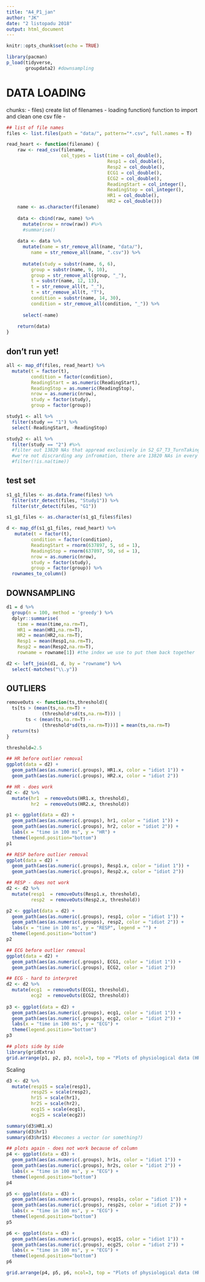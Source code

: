 ```yaml
---
title: "A4_P1_jan"
author: "JK"
date: "2 listopadu 2018"
output: html_document
---
```


```r
knitr::opts_chunk$set(echo = TRUE)

library(pacman)
p_load(tidyverse,
       groupdata2) #downsampling
```

# DATA LOADING
chunks:
- files) create list of filenames
- loading function) function to import and clean one csv file
- 
```r
## list of file names
files <- list.files(path = "data/", pattern="*.csv", full.names = T)
```

```r
read_heart <- function(filename) {
    raw <- read_csv(filename,
                    col_types = list(time = col_double(),
                                     Resp1 = col_double(),
                                     Resp2 = col_double(),
                                     ECG1 = col_double(),
                                     ECG2 = col_double(),
                                     ReadingStart = col_integer(),
                                     ReadingStop = col_integer(),
                                     HR1 = col_double(),
                                     HR2 = col_double()))
    name <- as.character(filename)
    
    data <- cbind(raw, name) %>%
      mutate(nrow = nrow(raw)) #%>%
      #summarise()
    
    data <- data %>%
      mutate(name = str_remove_all(name, "data/"),
         name = str_remove_all(name, ".csv")) %>%
      
      mutate(study = substr(name, 6, 6),
         group = substr(name, 9, 10),
         group = str_remove_all(group, "_"),
         t = substr(name, 12, 13),
         t = str_remove_all(t, "_"),
         t = str_remove_all(t, "T"),
         condition = substr(name, 14, 30),
         condition = str_remove_all(condition, "_")) %>%
      
      select(-name)
    
    return(data)
}

```

## don't run yet!
```r
all <- map_df(files, read_heart) %>%
  mutate(t = factor(t),
         condition = factor(condition),
         ReadingStart = as.numeric(ReadingStart),
         ReadingStop = as.numeric(ReadingStop),
         nrow = as.numeric(nrow),
         study = factor(study),
         group = factor(group))

study1 <- all %>%
  filter(study == "1") %>%
  select(-ReadingStart, -ReadingStop)

study2 <- all %>%
  filter(study == "2") #%>%
  #filter out 13820 NAs that appread exclusively in S2_G7_T3_TurnTaking
  #we're not discrarding any infromation, there are 13820 NAs in every column
  #filter(!is.na(time)) 
```


## test set

```r
s1_g1_files <- as.data.frame(files) %>%
  filter(str_detect(files, "Study1")) %>%
  filter(str_detect(files, "G1"))

s1_g1_files <- as.character(s1_g1_files$files)

d <- map_df(s1_g1_files, read_heart) %>%
   mutate(t = factor(t),
         condition = factor(condition),
         ReadingStart = rnorm(637897, 5, sd = 1), 
         ReadingStop = rnorm(637897, 50, sd = 1),
         nrow = as.numeric(nrow),
         study = factor(study),
         group = factor(group)) %>%
  rownames_to_column()
```



## DOWNSAMPLING

```r
d1 = d %>%
  group(n = 100, method = 'greedy') %>%
  dplyr::summarise(
    time = mean(time,na.rm=T),
    HR1 = mean(HR1,na.rm=T),
    HR2 = mean(HR2,na.rm=T),
    Resp1 = mean(Resp1,na.rm=T),
    Resp2 = mean(Resp2,na.rm=T),
    rowname = rowname[1]) #the index we use to put them back together 

d2 <- left_join(d1, d, by = "rowname") %>%
  select(-matches("\\.y"))
```


## OUTLIERS

```r
removeOuts <- function(ts,threshold){
  ts[ts > (mean(ts,na.rm=T) +
             (threshold*sd(ts,na.rm=T))) | 
       ts < (mean(ts,na.rm=T) -
             (threshold*sd(ts,na.rm=T)))] = mean(ts,na.rm=T)
  return(ts)
}

threshold=2.5
```

```r
## HR before outlier removal
ggplot(data = d2) +
  geom_path(aes(as.numeric(.groups), HR1.x, color = "idiot 1")) +
  geom_path(aes(as.numeric(.groups), HR2.x, color = "idiot 2"))

## HR - does work
d2 <- d2 %>%
  mutate(hr1  = removeOuts(HR1.x, threshold),
         hr2  = removeOuts(HR2.x, threshold)) 

p1 <- ggplot(data = d2) +
  geom_path(aes(as.numeric(.groups), hr1, color = "idiot 1")) +
  geom_path(aes(as.numeric(.groups), hr2, color = "idiot 2")) +
  labs(x = "time in 100 ms", y = "HR") +
  theme(legend.position="bottom")
p1

## RESP before outlier removal
ggplot(data = d2) +
  geom_path(aes(as.numeric(.groups), Resp1.x, color = "idiot 1")) +
  geom_path(aes(as.numeric(.groups), Resp2.x, color = "idiot 2"))

## RESP - does not work 
d2 <- d2 %>%
  mutate(resp1  = removeOuts(Resp1.x, threshold),
         resp2  = removeOuts(Resp2.x, threshold)) 

p2 <- ggplot(data = d2) +
  geom_path(aes(as.numeric(.groups), resp1, color = "idiot 1")) +
  geom_path(aes(as.numeric(.groups), resp2, color = "idiot 2")) +
  labs(x = "time in 100 ms", y = "RESP", legend = "") +
  theme(legend.position="bottom")
p2

## ECG before outlier removal 
ggplot(data = d2) +
  geom_path(aes(as.numeric(.groups), ECG1, color = "idiot 1")) +
  geom_path(aes(as.numeric(.groups), ECG2, color = "idiot 2"))

## ECG - hard to interpret 
d2 <- d2 %>%
  mutate(ecg1  = removeOuts(ECG1, threshold),
         ecg2  = removeOuts(ECG2, threshold)) 
  
p3 <- ggplot(data = d2) +
  geom_path(aes(as.numeric(.groups), ecg1, color = "idiot 1")) +
  geom_path(aes(as.numeric(.groups), ecg2, color = "idiot 2")) +
  labs(x = "time in 100 ms", y = "ECG") +
  theme(legend.position="bottom")
p3

## plots side by side 
library(gridExtra)
grid.arrange(p1, p2, p3, ncol=3, top = "Plots of physiological data (HR, RESP, ECG) with downsampling, outlier removal & scaling")
```

Scaling

```r
d3 <- d2 %>%
  mutate(resp1S = scale(resp1),
         resp2S = scale(resp2),
         hr1S = scale(hr1),
         hr2S = scale(hr2),
         ecg1S = scale(ecg1),
         ecg2S = scale(ecg2))

summary(d3$HR1.x)
summary(d3$hr1)
summary(d3$hr1S) #becomes a vector (or something?)

## plots again - does not work because of column 
p4 <- ggplot(data = d3) +
  geom_path(aes(as.numeric(.groups), hr1s, color = "idiot 1")) +
  geom_path(aes(as.numeric(.groups), hr2s, color = "idiot 2")) +
  labs(x = "time in 100 ms", y = "ECG") +
  theme(legend.position="bottom")
p4

p5 <- ggplot(data = d3) +
  geom_path(aes(as.numeric(.groups), resp1s, color = "idiot 1")) +
  geom_path(aes(as.numeric(.groups), resp2s, color = "idiot 2")) +
  labs(x = "time in 100 ms", y = "ECG") +
  theme(legend.position="bottom")
p5

p6 <- ggplot(data = d3) +
  geom_path(aes(as.numeric(.groups), ecg1S, color = "idiot 1")) +
  geom_path(aes(as.numeric(.groups), ecg2S, color = "idiot 2")) +
  labs(x = "time in 100 ms", y = "ECG") +
  theme(legend.position="bottom")
p6

grid.arrange(p4, p5, p6, ncol=3, top = "Plots of physiological data (HR, RESP, ECG) with downsampling, outlier removal & scaling")
```

